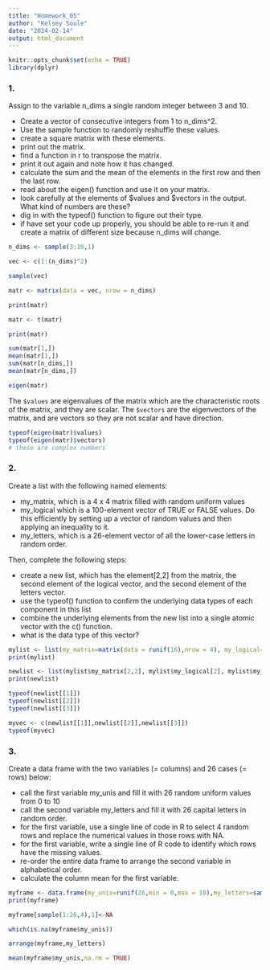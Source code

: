 ```yaml
---
title: "Homework_05"
author: "Kelsey Soule"
date: "2024-02-14"
output: html_document
---
```


```r
knitr::opts_chunk$set(echo = TRUE)
library(dplyr)
```

### 1. 

Assign to the variable n_dims a single random integer between 3 and 10.  

* Create a vector of consecutive integers from 1 to n_dims^2.  
* Use the sample function to randomly reshuffle these values.  
* create a square matrix with these elements.  
* print out the matrix.  
* find a function in r to transpose the matrix.  
* print it out again and note how it has changed.  
* calculate the sum and the mean of the elements in the first row and then the last row.  
* read about the eigen() function and use it on your matrix.  
* look carefully at the elements of $values and $vectors in the output. What kind of numbers are these?  
* dig in with the typeof() function to figure out their type.  
* if have set your code up properly, you should be able to re-run it and create a matrix of different size because n_dims will change.  
```r
n_dims <- sample(3:10,1)

vec <- c(1:(n_dims)^2)

sample(vec)

matr <- matrix(data = vec, nrow = n_dims)

print(matr)

matr <- t(matr)

print(matr)

sum(matr[1,])
mean(matr[1,])
sum(matr[n_dims,])
mean(matr[n_dims,])

eigen(matr)
```
The `$values` are eigenvalues of the matrix which are the characteristic roots of the matrix, and they are scalar. The `$vectors` are the eigenvectors of the matrix, and are vectors so they are not scalar and have direction.
```r
typeof(eigen(matr)$values)
typeof(eigen(matr)$vectors)
# these are complex numbers
```

### 2. 
Create a list with the following named elements:

* my_matrix, which is a 4 x 4 matrix filled with random uniform values
* my_logical which is a 100-element vector of TRUE or FALSE values. Do this efficiently by setting up a vector of random values and then applying an inequality to it.  
* my_letters, which is a 26-element vector of all the lower-case letters in random order.  

Then, complete the following steps:

* create a new list, which has the element[2,2] from the matrix, the second element of the logical vector, and the second element of the letters vector.  
* use the typeof() function to confirm the underlying data types of each component in this list
* combine the underlying elements from the new list into a single atomic vector with the c() function.
* what is the data type of this vector?

```r
mylist <- list(my_matrix=matrix(data = runif(16),nrow = 4), my_logical=(runif(100))<0.5, my_letters=sample(letters))
print(mylist)

newlist <- list(mylist$my_matrix[2,2], mylist$my_logical[2], mylist$my_letters[2])
print(newlist) 

typeof(newlist[[1]])
typeof(newlist[[2]])
typeof(newlist[[3]])

myvec <- c(newlist[[1]],newlist[[2]],newlist[[3]])
typeof(myvec)
```

### 3. 
Create a data frame with the two variables (= columns) and 26 cases (= rows) below:

* call the first variable my_unis and fill it with 26 random uniform values from 0 to 10  
* call the second variable my_letters and fill it with 26 capital letters in random order.  
* for the first variable, use a single line of code in R to select 4 random rows and replace the numerical values in those rows with NA.  
* for the first variable, write a single line of R code to identify which rows have the missing values.  
* re-order the entire data frame to arrange the second variable in alphabetical order. 
* calculate the column mean for the first variable.

```r
myframe <- data.frame(my_unis=runif(26,min = 0,max = 10),my_letters=sample(LETTERS))
print(myframe)

myframe[sample(1:26,4),1]<-NA

which(is.na(myframe$my_unis))

arrange(myframe,my_letters)

mean(myframe$my_unis,na.rm = TRUE)

```


